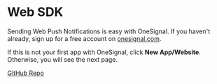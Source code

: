 # Web SDK

Sending Web Push Notifications is easy with OneSignal. If you haven't already, sign up for a free account on [onesignal.com](https://onesignal.com).

If this is not your first app with OneSignal, click **New App/Website**. Otherwise, you will see the next page.

[GitHub Repo](https://github.com/OneSignal/OneSignal-Website-SDK)
